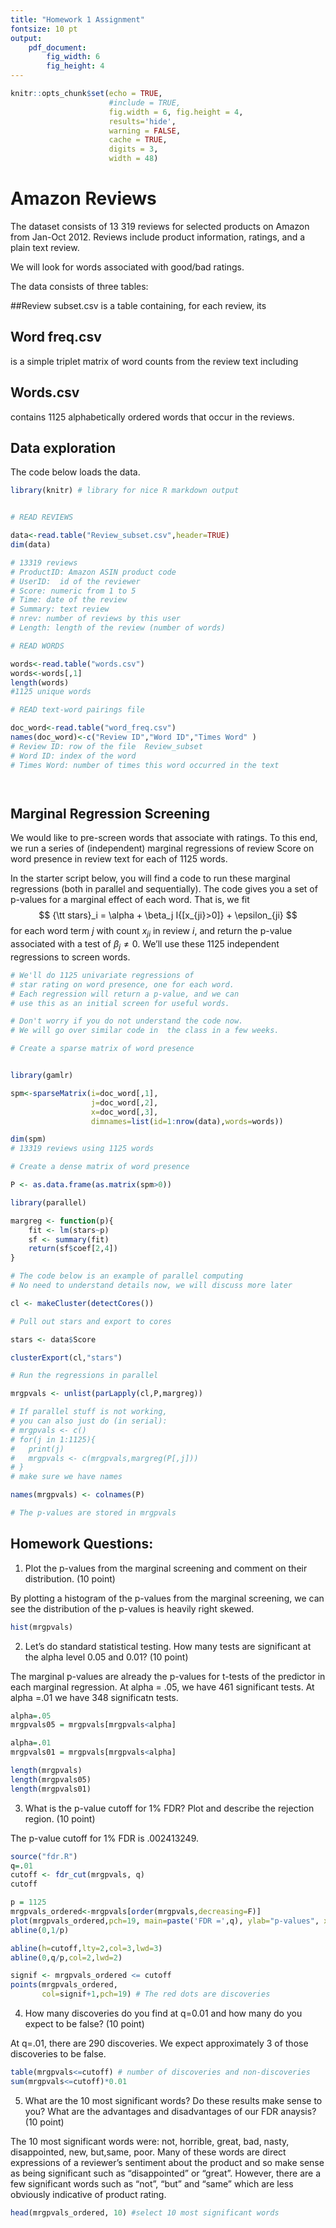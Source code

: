 ```yaml
---
title: "Homework 1 Assignment"
fontsize: 10 pt
output: 
    pdf_document:
        fig_width: 6
        fig_height: 4
---
```


```r
knitr::opts_chunk$set(echo = TRUE, 
                      #include = TRUE, 
                      fig.width = 6, fig.height = 4,
                      results='hide',
                      warning = FALSE,
                      cache = TRUE,
                      digits = 3,
                      width = 48) 
```

# Amazon Reviews

The dataset consists of 13 319 reviews for selected products on Amazon from Jan-Oct 2012.  Reviews include product information, ratings, and a plain text review. 

We will look for words associated with good/bad ratings.


The data consists of three tables:

##Review subset.csv
is a table containing, for each review, its 
\begin{itemize}
\item ProductId: Amazon ASIN product code
\item UserId: ID of the reviewer
\item Score: numeric 1-5 (the number of stars)
\item Time: date of the review
\item Summary: review summary in words
\item Nrev: number of reviews by the user
\item Length: number of words in the review
\item Prod Category: Amazon product category 
\item Prod Group: Amazon product group
\end{itemize}
## Word freq.csv
is a simple triplet matrix of word counts from the review text including 
\begin{itemize}
\item Review ID: the row index of Review subset.csv
\item Word ID: the row index of words.csv
\item Times Word: how many times the word occurred in the review
\end{itemize}
## Words.csv
contains 1125 alphabetically ordered words that occur in the reviews. 

\clearpage


## Data exploration

The code below loads the data.

```r

library(knitr) # library for nice R markdown output


# READ REVIEWS

data<-read.table("Review_subset.csv",header=TRUE)
dim(data)

# 13319 reviews
# ProductID: Amazon ASIN product code
# UserID:  id of the reviewer
# Score: numeric from 1 to 5
# Time: date of the review
# Summary: text review
# nrev: number of reviews by this user
# Length: length of the review (number of words)

# READ WORDS

words<-read.table("words.csv")
words<-words[,1]
length(words)
#1125 unique words

# READ text-word pairings file

doc_word<-read.table("word_freq.csv")
names(doc_word)<-c("Review ID","Word ID","Times Word" )
# Review ID: row of the file  Review_subset
# Word ID: index of the word
# Times Word: number of times this word occurred in the text




```

## Marginal Regression Screening

We would like to pre-screen words that associate with ratings. To this end,  we run a series of (independent)
marginal regressions  of review Score on word presence  in review text for each of  1125 words. 

In the starter script below, you  will find a code to run these marginal regressions (both in parallel and sequentially). The code gives you a set of p-values for a marginal effect of each word. That is, we fit
$$
{\tt stars}_i = \alpha + \beta_j I{[x_{ji}>0]} + \epsilon_{ji}
$$
for each word term $j$ with count $x_{ji}$ in review $i$, and return the p-value associated with a test of $\beta_{j}\neq0$. We'll use these 1125 independent regressions to screen words.


```r

# We'll do 1125 univariate regressions of 
# star rating on word presence, one for each word.
# Each regression will return a p-value, and we can
# use this as an initial screen for useful words.

# Don't worry if you do not understand the code now.
# We will go over similar code in  the class in a few weeks.

# Create a sparse matrix of word presence


library(gamlr)

spm<-sparseMatrix(i=doc_word[,1],
                  j=doc_word[,2],
                  x=doc_word[,3],
                  dimnames=list(id=1:nrow(data),words=words))

dim(spm)
# 13319 reviews using 1125 words

# Create a dense matrix of word presence

P <- as.data.frame(as.matrix(spm>0))

library(parallel)

margreg <- function(p){
	fit <- lm(stars~p)
	sf <- summary(fit)
	return(sf$coef[2,4]) 
}

# The code below is an example of parallel computing
# No need to understand details now, we will discuss more later

cl <- makeCluster(detectCores())

# Pull out stars and export to cores

stars <- data$Score

clusterExport(cl,"stars") 

# Run the regressions in parallel

mrgpvals <- unlist(parLapply(cl,P,margreg))

# If parallel stuff is not working, 
# you can also just do (in serial):
# mrgpvals <- c()
# for(j in 1:1125){
# 	print(j)
# 	mrgpvals <- c(mrgpvals,margreg(P[,j]))
# }
# make sure we have names

names(mrgpvals) <- colnames(P)

# The p-values are stored in mrgpvals 


```



## Homework Questions:

(1) Plot the p-values from the marginal screening and comment on their distribution.
(10 point)

By plotting a histogram of the p-values from the marginal screening, we can see the distribution of the p-values is heavily right skewed.
```r
hist(mrgpvals)
```

(2) Let's do standard statistical testing. How many tests are significant at the alpha level 0.05 and 0.01?
(10 point)

The marginal p-values are already the p-values for t-tests of the predictor in each marginal regression. At alpha = .05, we have 461 significant tests. At alpha =.01 we have 348 significatn tests.

```r
alpha=.05
mrgpvals05 = mrgpvals[mrgpvals<alpha]

alpha=.01
mrgpvals01 = mrgpvals[mrgpvals<alpha]

length(mrgpvals)
length(mrgpvals05)
length(mrgpvals01)
```

(3) What is the p-value cutoff for 1% FDR? Plot and describe the rejection region.
(10 point)

The p-value cutoff for 1% FDR is .002413249. 

```r
source("fdr.R")
q=.01
cutoff <- fdr_cut(mrgpvals, q)
cutoff

p = 1125
mrgpvals_ordered<-mrgpvals[order(mrgpvals,decreasing=F)]
plot(mrgpvals_ordered,pch=19, main=paste('FDR =',q), ylab="p-values", xlab="tests ordered by p-value")
abline(0,1/p)

abline(h=cutoff,lty=2,col=3,lwd=3)
abline(0,q/p,col=2,lwd=2)

signif <- mrgpvals_ordered <= cutoff  
points(mrgpvals_ordered,
	   col=signif+1,pch=19) # The red dots are discoveries
```

(4) How many discoveries do you find at q=0.01 and how many do you expect to be false?
(10 point)

At q=.01, there are 290 discoveries. We expect approximately 3 of those discoveries to be false. 

```r
table(mrgpvals<=cutoff) # number of discoveries and non-discoveries
sum(mrgpvals<=cutoff)*0.01
```

(5) What are the 10 most significant words? Do these results make sense to you? What are the advantages and disadvantages of our FDR anaysis?
(10 point)

The 10 most significant words were: not, horrible, great, bad, nasty, disappointed, new, but,same, poor. Many of these words are direct expressions of a reviewer's sentiment about the product and so make sense as being significant such as "disappointed" or "great". However, there are a few significant words such as "not", "but" and "same" which are less obviously indicative of product rating.

```r
head(mrgpvals_ordered, 10) #select 10 most significant words
```


